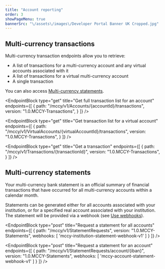 ```yaml
---
title: "Account reporting"
order: 3
showPageMenu: true
bannerSrc: "\/assets\/images\/Developer Portal Banner UK Cropped.jpg"
---
```



## Multi-currency transactions

Multi-currency transaction endpoints allow you to retrieve:
- A list of transactions for a multi-currency account and any virtual accounts associated with it
- A list of transactions for a virtual multi-currency account
- A single transaction

You can also access [Multi-currency statements](#multi-currency-statements).

<EndpointBlock
  type="get"
  title="Get full transaction list for an account"
  endpoints={[
    {
      path: "/mccy/v1/Accounts/{accountId}/transactions",
      version: "1.0.MCCY-Transactions",
    }
  ]}
/>

<EndpointBlock
  type="get"
  title="Get transaction list for a virtual account"
  endpoints={[
    {
      path: "/mccy/v1/VirtualAccounts/{virtualAccountId}/transactions",
      version: "1.0.MCCY-Transactions",
    }
  ]}
/>

<EndpointBlock
  type="get"
  title="Get a transaction"
  endpoints={[
    {
      path: "/mccy/v1/Transactions/{transactionId}",
      version: "1.0.MCCY-Transactions",
    }
  ]}
/>

## Multi-currency statements

Your multi-currency bank statement is an official summary of financial transactions that have occurred for all multi-currency accounts within a calendar month.

Statements can be generated either for all accounts associated with your institution, or for a specified real account associated with your institution. The statement will be provided via a webhook (see [Use webhooks](../api/getting-started/#use-webhooks)).

<EndpointBlock
  type="post"
  title="Request a statement for all accounts"
  endpoints={[
    {
      path: "/mccy/v1/StatementRequests",
      version: "1.0.MCCY-Statements",
      webhooks: [
        'mccy-institution-statement-webhook-v1'
      ]
    }
  ]}
/>

<WebhookPlaceholder render='mccy-institution-statement-webhook-v1' />

<EndpointBlock
  type="post"
  title="Request a statement for an account"
  endpoints={[
    {
      path: "/mccy/v1/StatementRequests/account/{iban}",
      version: "1.0.MCCY-Statements",
      webhooks: [
        'mccy-account-statement-webhook-v1'
      ]
    }
  ]}
/>

<WebhookPlaceholder render='mccy-account-statement-webhook-v1' />
